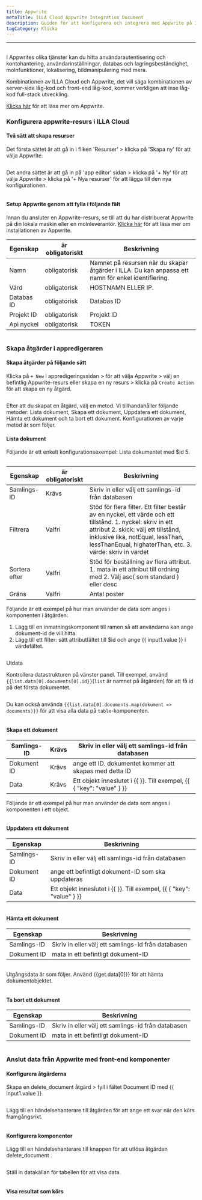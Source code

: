 ```yaml
---
title: Appwrite
metaTitle: ILLA Cloud Appwrite Integration Document
description: Guiden för att konfigurera och integrera med Appwrite på ILLA Cloud
tagCategory: Klicka
---
```


* * *

## <Heading hidden>Appwrite-databas</Heading>

I Appwrites olika tjänster kan du hitta användarautentisering och kontohantering, användarinställningar, databas och lagringsbeständighet, molnfunktioner, lokalisering, bildmanipulering med mera. 

Kombinationen av ILLA Cloud och Appwrite, det vill säga kombinationen av server-side låg-kod och front-end låg-kod, kommer verkligen att inse låg-kod full-stack utveckling.

[Klicka här](https://appwrite.io/) för att läsa mer om Appwrite.

### Konfigurera appwrite-resurs i ILLA Cloud

#### Två sätt att skapa resurser

Det första sättet är att gå in i fliken 'Resurser' > klicka på 'Skapa ny' för att välja Appwrite. 

<img src='https://cdn.illacloud.com/official-website/img/docs/assemble/appwrite1.png' alt="" />

Det andra sättet är att gå in på 'app editor' sidan > klicka på '+ Ny' för att välja Appwrite > klicka på '+ Nya resurser' för att lägga till den nya konfigurationen. 

<img src='https://cdn.illacloud.com/official-website/img/docs/assemble/appwrite2.png' alt="" />

#### Setup Appwrite genom att fylla i följande fält

Innan du ansluter en Appwrite-resurs, se till att du har distribuerat Appwrite på din lokala maskin eller en molnleverantör. [Klicka här](https://appwrite.io/docs/installation) för att läsa mer om installationen av Appwrite. 

| Egenskap   | är obligatoriskt | Beskrivning                                                                                         |
| ---------- | ---------------- | --------------------------------------------------------------------------------------------------- |
| Namn       | obligatorisk     | Namnet på resursen när du skapar åtgärder i ILLA. Du kan anpassa ett namn för enkel identifiering.  |
| Värd       | obligatorisk     | HOSTNAMN ELLER IP.                                                                                  |
| Databas ID | obligatorisk     | Databas ID                                                                                          |
| Projekt ID | obligatorisk     | Projekt ID                                                                                          |
| Api nyckel | obligatorisk     | TOKEN                                                                                               |

<img src='https://cdn.illacloud.com/official-website/img/docs/assemble/appwrite3.png' alt="" />

### Skapa åtgärder i appredigeraren

#### Skapa åtgärder på följande sätt

Klicka på `+ New` i appredigeringssidan > för att välja Appwrite > välj en befintlig Appwrite-resurs eller skapa en ny resurs > klicka på `Create Action` för att skapa en ny åtgärd. 

<img src='https://cdn.illacloud.com/official-website/img/docs/assemble/appwrite4.png' alt="" />

Efter att du skapat en åtgärd, välj en metod. Vi tillhandahåller följande metoder: Lista dokument, Skapa ett dokument, Uppdatera ett dokument, Hämta ett dokument och ta bort ett dokument. Konfigurationen av varje metod är som följer. 

#### Lista dokument

Följande är ett enkelt konfigurationsexempel: Lista dokumentet med $id 5. 

<img src='https://cdn.illacloud.com/official-website/img/docs/assemble/appwrite5.png' alt="" />

| Egenskap      | är obligatoriskt | Beskrivning                                                                                                                                                                                                                                        |
| ------------- | ---------------- | -------------------------------------------------------------------------------------------------------------------------------------------------------------------------------------------------------------------------------------------------- |
| Samlings-ID   | Krävs            | Skriv in eller välj ett samlings-id från databasen                                                                                                                                                                                                 |
| Filtrera      | Valfri           | Stöd för flera filter. Ett filter består av en nyckel, ett värde och ett tillstånd. 1. nyckel: skriv in ett attribut 2. skick: välj ett tillstånd, inklusive lika, notEqual, lessThan, lessThanEqual, highaterThan, etc. 3. värde: skriv in värdet |
| Sortera efter | Valfri           | Stöd för beställning av flera attribut. 1. mata in ett attribut till ordning med 2. Välj asc( som standard ) eller desc                                                                                                                            |
| Gräns         | Valfri           | Antal poster                                                                                                                                                                                                                                       |

Följande är ett exempel på hur man använder de data som anges i komponenten i åtgärden:

1.  Lägg till en inmatningskomponent till ramen så att användarna kan ange dokument-id de vill hitta.  
2.  Lägg till ett filter: sätt attributfältet till $id och ange {{ input1.value }} i värdefältet. 

<img src='https://cdn.illacloud.com/official-website/img/docs/assemble/appwrite6.png' alt="" />

Utdata

Kontrollera datastrukturen på vänster panel. Till exempel, använd `{{list.data[0].documents[0].id}}`(`list` är namnet på åtgärden) för att få id på det första dokumentet. 

<img src='https://cdn.illacloud.com/official-website/img/docs/assemble/appwrite7.png' alt="" />

Du kan också använda `{{list.data[0].documents.map(dokument => documents)}}` för att visa alla data på `table`-komponenten. 

<img src='https://cdn.illacloud.com/official-website/img/docs/assemble/appwrite8.png' alt="" />

#### Skapa ett dokument

| Samlings-ID | Krävs | Skriv in eller välj ett samlings-id från databasen                    |
| ----------- | ----- | --------------------------------------------------------------------- |
| Dokument ID | Krävs | ange ett ID. dokumentet kommer att skapas med detta ID                |
| Data        | Krävs | Ett objekt inneslutet i {{ }}. Till exempel, {{ { "key": "value" } }} |

Följande är ett exempel på hur man använder de data som anges i komponenten i ett objekt. 

<img src='https://cdn.illacloud.com/official-website/img/docs/assemble/appwrite9.png' alt="" />

#### Uppdatera ett dokument

| Egenskap    | Beskrivning                                                           |
| ----------- | --------------------------------------------------------------------- |
| Samlings-ID | Skriv in eller välj ett samlings-id från databasen                    |
| Dokument ID | ange ett befintligt dokument-ID som ska uppdateras                    |
| Data        | Ett objekt inneslutet i {{ }}. Till exempel, {{ { "key": "value" } }} |

<img src='https://cdn.illacloud.com/official-website/img/docs/assemble/appwrite10.png' alt="" />

#### Hämta ett dokument

| Egenskap    | Beskrivning                                        |
| ----------- | -------------------------------------------------- |
| Samlings-ID | Skriv in eller välj ett samlings-id från databasen |
| Dokument ID | mata in ett befintligt dokument-ID                 |

<img src='https://cdn.illacloud.com/official-website/img/docs/assemble/appwrite11.png' alt="" />

Utgångsdata är som följer. Använd {{get.data[0]}} för att hämta dokumentobjektet.

<img src='https://cdn.illacloud.com/official-website/img/docs/assemble/appwrite12.png' alt="" />

#### Ta bort ett dokument

| Egenskap    | Beskrivning                                        |
| ----------- | -------------------------------------------------- |
| Samlings-ID | Skriv in eller välj ett samlings-id från databasen |
| Dokument ID | mata in ett befintligt dokument-ID                 |

<img src='https://cdn.illacloud.com/official-website/img/docs/assemble/appwrite13.png' alt="" />

### Anslut data från Appwrite med front-end komponenter

#### Konfigurera åtgärderna

Skapa en delete_document åtgärd > fyll i fältet Document ID med {{ input1.value }}. 

<img src='https://cdn.illacloud.com/official-website/img/docs/assemble/appwrite14.png' alt="" />

Lägg till en händelsehanterare till åtgärden för att ange ett svar när den körs framgångsrikt. 

<img src='https://cdn.illacloud.com/official-website/img/docs/assemble/appwrite15.png' alt="" />

#### Konfigurera komponenter

Lägg till en händelsehanterare till knappen för att utlösa åtgärden delete_document . 

<img src='https://cdn.illacloud.com/official-website/img/docs/assemble/appwrite16.png' alt="" />

Ställ in datakällan för tabellen för att visa data. 

<img src='https://cdn.illacloud.com/official-website/img/docs/assemble/appwrite17.png' alt="" />

#### Visa resultat som körs

<img src='https://cdn.illacloud.com/official-website/img/docs/assemble/appwrite18.gif' alt="" />
